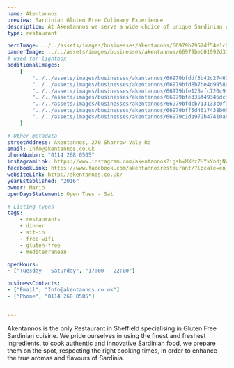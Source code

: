 ```yaml
---
name: Akentannos
preview: Sardinian Gluten Free Culinary Experience 
description: At Akentannos we serve a wide choice of unique Sardinian culinary dishes, capable of satisfying even the most demanding palates.
type: restaurant

heroImage: ../../assets/images/businesses/akentannos/66979b7952df54e1c048a622_Akentannos-Thumb.jpg
bannerImage: ../../assets/images/businesses/akentannos/66979beb01992d31e257f5d0_laura-lugaresi-4o2gxfuD5BU-unsplash.jpg
# used for lightbox
additionalImages:
    [
        "../../assets/images/businesses/akentannos/66979bfddf3b42c27461ee04_IMG_4257---Akentannos-Restaurant.jpeg",
        "../../assets/images/businesses/akentannos/66979bfd8b7be4d995890a8b_IMG_4258---Akentannos-Restaurant.jpeg",
        "../../assets/images/businesses/akentannos/66979bfe125afc720c9fa80d_IMG_4259---Akentannos-Restaurant.jpeg",
        "../../assets/images/businesses/akentannos/66979bfe335f49346dcf47e0_IMG_4260---Akentannos-Restaurant.jpeg",
        "../../assets/images/businesses/akentannos/66979bfdcb713133c0faeedf_IMG_4261---Akentannos-Restaurant.jpeg",
        "../../assets/images/businesses/akentannos/66979bff5d4617438b05aa31_Screenshot-2024-07-17-at-11.19.57.png",
        "../../assets/images/businesses/akentannos/66979c1da972b47410accd54_Screenshot-2024-07-17-at-11.19.11.png",
    ]

# Other metadata
streetAddress: Akentannos, 270 Sharrow Vale Rd
email: Info@akentannos.co.uk
phoneNumber: "0114 268 0505"
instagramLink: https://www.instagram.com/akentannos?igsh=MXMzZHYxYndjNW1yMw%3D%3D&utm_source=qr
facebookLink: https://www.facebook.com/akentannosrestaurant/?locale=en_GB
websiteLink: http://akentannos.co.uk/
yearEstablished: "2016"
owner: Mario
openDaysStatement: Open Tues - Sat

# Listing types
tags:
    - restaurants
    - dinner
    - sit-in
    - free-wifi
    - gluten-free
    - mediterranean

openHours:
- ["Tuesday - Saturday", "17:00 - 22:00"]

businessContacts:
- ["Email", "Info@akentannos.co.uk"]
- ["Phone", "0114 268 0505"]


---
```

Akentannos is the only Restaurant in Sheffield specialising in Gluten Free Sardinian cuisine.
We pride ourselves in using the finest and freshest ingredients, to cook authentic and innovative Sardinian food, we prepare them on the spot, respecting the right cooking times, in order to enhance the true aromas and flavours of Sardinia.
